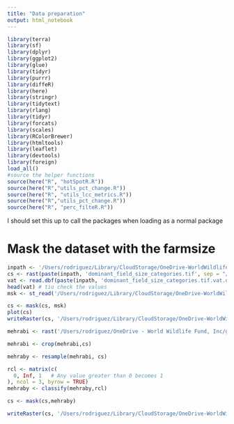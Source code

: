 ```yaml
---
title: "Data preparation"
output: html_notebook
---
```

```r
library(terra)
library(sf)
library(dplyr)
library(ggplot2)
library(glue)
library(tidyr)
library(purrr)
library(diffeR)
library(here)
library(stringr)
library(tidytext)
library(rlang)
library(tidyr)
library(forcats)
library(scales)
library(RColorBrewer)
library(htmltools)
library(leaflet)
library(devtools)
library(foreign)
load_all()
#source the helper functions
source(here("R", "hotSpotR.R"))
source(here("R","utils_pct_change.R"))
source(here("R", "utils_lcc_metrics.R"))
source(here("R","utils_pct_change.R"))
source(here("R", "perc_filteR.R"))
```

I should set this up to call the packages when loading as a normal package


# Mask the dataset with the farmsize

```r
inpath <- '/Users/rodriguez/Library/CloudStorage/OneDrive-WorldWildlifeFund,Inc/global_NCP/data/analysis/Global_Field_Sizes'
cs <- rast(paste(inpath, 'dominant_field_size_categories.tif', sep = "/")) 
vat <- read.dbf(paste(inpath, 'dominant_field_size_categories.tif.vat.dbf', sep = "/"))
head(vat) # tio check the values
msk <- st_read('/Users/rodriguez/Library/CloudStorage/OneDrive-WorldWildlifeFund,Inc/global_NCP/data/vector/hydrosheds_lv6_synth.gpkg')

cs <- mask(cs, msk)
plot(cs)
writeRaster(cs, '/Users/rodriguez/Library/CloudStorage/OneDrive-WorldWildlifeFund,Inc/global_NCP/data/analysis/Global_Field_Sizes/dom_fs_cat_mskd.tif')

mehrabi <- rast('/Users/rodriguez/OneDrive - World Wildlife Fund, Inc/global_NCP/data/analysis/Mehrabi/SI_A/Data/Out/farmsize.tif')

mehrabi <- crop(mehrabi,cs)

mehraby <- resample(mehrabi, cs)

rcl <- matrix(c(
  0, Inf, 1   # Any value greater than 0 becomes 1
), ncol = 3, byrow = TRUE)
mehraby <- classify(mehraby,rcl)

cs <- mask(cs,mehraby)

writeRaster(cs, '/Users/rodriguez/Library/CloudStorage/OneDrive-WorldWildlifeFund,Inc/global_NCP/data/analysis/Global_Field_Sizes/dom_fs_cat_mskd2.tif')

```